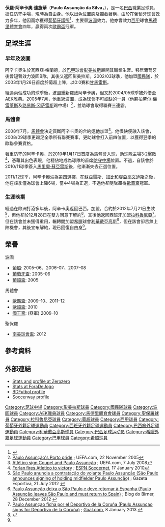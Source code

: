 {{noteta
|G1=uefa
|G2=laliga
|G3=足球
|T=zh-hans:保罗·阿松桑;zh-hk:保羅·阿辛卡奧;zh-tw:保羅·阿松桑;
|1=zh-hans:阿松桑;zh-hk:阿辛卡奧;zh-tw:阿松桑;
|2=zh-hans:帕梅拉斯;zh-hk:彭美拉斯;zh-tw:帕梅拉斯;
|3=zh-hans:劳尔·梅雷莱斯;zh-hk:魯爾·美利拉斯;zh-tw:勞爾·美尼利斯;
|4=zh-hans:路易斯·冈萨雷斯;zh-hk:路爾斯·干沙利斯;zh-tw:路易斯·岡薩雷斯;
|5=zh-hans:吉马良斯;zh-hk:甘馬雷斯;zh-tw:吉馬良斯;
|6=zh-hans:蒂亚戈·门德斯;zh-hk:堤亞高文迪斯;zh-tw:蒂亞戈·門德斯;
|7=zh-hans:莱瓦迪亚克斯; zh-hk:利華戴亞高斯;
}}
{{Football player infobox
| playername = 保羅·阿辛卡奧<br>''Paulo Assunção''
| image = [[File:Paulo_Assunção.jpg|200px]]
| fullname = Paulo Assunção da Silva
| height = {{height|m=1.73}}
| dateofbirth = {{birth date and age|1980|01|25}}
| cityofbirth = [[大瓦爾澤亞|大瓦爾澤亞]]
| countryofbirth = {{BRA}}
| currentclub = 自由身
| clubnumber = 
| position = [[防守中場|防守中場]]
| youthyears = 
| youthclubs =
| years1 = 2000 | clubs1 = [[彭美拉斯|彭美拉斯]] |caps1 = 0 | goals1 = 0
| years2 = 2000–2001 | clubs2 = [[波圖足球會|波圖B隊]] | caps2 = 36 | goals2 = 4
| years3 = 2001–2002 | clubs3 = [[彭美拉斯|彭美拉斯]] | caps3 = 24 | goals3 = 0
| years4 = 2002–2004 | clubs4 = [[國民體育會_(葡萄牙)|國民隊]] | caps4 = 50 | goals4 = 2
| years5 = 2004–2008 | clubs5 = [[波圖足球會|波圖]] | caps5 = 73 | goals5 = 0
| years6 = 2004–2005 | clubs6 = → [[AEK雅典|AEK雅典]] (外借) | caps6 = 24 | goals6 = 0
| years7 = 2008–2012 | clubs7 = [[馬德里體育會|馬德里體育會]] | caps7 = 97 | goals7 = 1
| years8 = 2012       | clubs8 = [[聖保羅足球會|聖保羅]] | caps8 = 11 | goals8 = 0 
| years9 = 2013       | clubs9 = [[拉科魯尼亞|拉科魯尼亞]] | caps9 = 9 | goals9 = 0 
| years10 = 2014      | clubs10 = [[利華戴亞高斯|利華戴亞高斯]] | caps10 = 0 | goals10 = 0 
| nationalyears =
| nationalteam = 
| nationalcaps(goals) = 
| pcupdate = 2014年12月8日
| ntupdate =
}}

'''保羅·阿辛卡奧·達施華'''（'''Paulo Assunção da Silva'''，{{bd|1980年|1月25日|catidx=Assuncao, Paulo}}），是一名[[巴西|巴西]]職業足球員，擔任[[防守中場|防守中場]]，現時為自由身。他以出色位置感及攔截著稱，由於在葡萄牙球會效力多年，他因而亦獲得[[葡萄牙護照|葡萄牙護照]]<ref>{{cite web|url=http://www.lfp.es/competiciones/inscripciones/inscripciones2.asp?div=1|archiveurl=https://web.archive.org/web/20080731033632/http://www.lfp.es/competiciones/inscripciones/inscripciones2.asp?div=1|title=Inscripciones|trans_title=Signings|publisher=[[Liga_de_Fútbol_Profesional|Liga de Fútbol Profesional]]|language=es|accessdate=19 December 2010|archivedate=2008年7月31日|deadurl=yes}}</ref>，主要替[[波圖|波圖]]效力。他亦曾效力[[西甲|西甲]]球會[[馬德里體育會|馬德里體育會]]四年，贏得兩次[[歐霸盃|歐霸盃]]冠軍。

==足球生涯==
===早年及波圖===
阿辛卡奧生於瓦西亞·格蘭德，於[[巴甲|巴甲]]球會[[彭美拉斯|彭美拉斯]]展開其職業生涯。移居葡萄牙後曾短暫效力波圖B隊，其後又返回彭美拉斯。2002/03球季，他加盟[[國民隊|國民隊]]，於2003年1月26日首度於葡超上陣，以0:0賽和[[甘馬雷斯|甘馬雷斯]]。

經過兩個成功的球季後，波圖重新羅致阿辛卡奧，但又於2004/05球季被外借至[[AEK雅典|AEK雅典]]。2005年7月，他重返波圖，成為球會不可或缺的一員（他夥拍[[劳尔·梅雷莱斯|劳尔·梅雷莱斯]]及[[路易斯·冈萨雷斯|路易斯·冈萨雷斯]]踢中場）<ref>[http://www.uefa.com/news/newsid=368936.html Paulo Assunção's Porto pride] {{Wayback|url=http://www.uefa.com/news/newsid=368936.html |date=20151006122402 }}; UEFA.com, 22 November 2005</ref>，並助球會取得聯賽三連霸。

===馬體會===
2008年7月，[[馬體會|馬體會]]決定買斷阿辛卡奧的合約邀他加盟<ref>[http://www.uefa.com/uefachampionsleague/news/newsid=730715.html Atlético sign Coupet and Paulo Assunção] {{Wayback|url=http://www.uefa.com/uefachampionsleague/news/newsid=730715.html |date=20191009133219 }}; UEFA.com, 7 July 2008</ref>。他很快便融入該會，2008/09球季更踢足全季所有聯賽賽事，更助球會打入前四位置，以獲得翌季的歐聯參賽資格。

著重防守的阿辛卡奧，於2010年1月17日首度為馬體會入球，助球隊主場3:2擊敗{{FC|希杭}}<ref>[http://soccernet.espn.go.com/report/_/id/275722?cc=5739 Forlan fires Atletico to victory] {{Wayback|url=http://soccernet.espn.go.com/report/_/id/275722?cc=5739 |date=20121026124433 }}; [[ESPN_Soccernet|ESPN Soccernet]], 17 January 2010</ref>，憑藉其出色表現，他穩佔地成為球隊的首席[[防守中場|防守中場]]位置。不過，自該會於2010/11球季簽入[[马里奥·苏亚雷斯·马塔|馬里奧·蘇亞雷斯]]後，他漸漸失去正選位置。

2011/12球季，阿辛卡奧淪為第四選擇，在蘇亞雷斯、[[加比_(足球运动员)|加比]]和[[堤亞高文迪斯|堤亞高文迪斯]]之後，他在該季僅為球會上陣6場，當中4場為正選，不過他卻隨隊贏得[[歐霸盃|歐霸盃]]冠軍。

===生涯晚期===
經過在歐洲打滾多年後，阿辛卡奧返回巴西，加盟{{FC|聖保羅}}，合約於2012年7月21日生效<ref>[http://www.gazetaesportiva.net/noticia/2012/07/sao-paulo/atletico-de-madrid-diz-que-paulo-assuncao-fechou-com-o-sao-paulo.html São Paulo anuncia a contratação do volante Paulo Assunção (São Paulo announces signing of holding midfielder Paulo Assunção)] {{Wayback|url=http://www.gazetaesportiva.net/noticia/2012/07/sao-paulo/atletico-de-madrid-diz-que-paulo-assuncao-fechou-com-o-sao-paulo.html |date=20121103191947 }}; Gazeta Esportiva, 21 July 2012 {{pt icon}}</ref>，但他卻於12月28日在雙方同意下解約<ref>[http://blogdobirner.virgula.uol.com.br/2012/12/28/paulo-assuncao-deixa-o-sao-paulo-e-deve-retornar-a-espanha/ Paulo Assunção deixa o São Paulo e deve retornar à Espanha (Paulo Assunção leaves São Paulo and must return to Spain)] {{Wayback|url=http://blogdobirner.virgula.uol.com.br/2012/12/28/paulo-assuncao-deixa-o-sao-paulo-e-deve-retornar-a-espanha/ |date=20121231170755 }}; Blog do Birner, 28 December 2012 {{pt icon}}</ref>，其後他返回西班牙加盟[[拉科魯尼亞|拉科魯尼亞]]<ref>[http://www.goal.com/es/news/27/liga-de-espa%C3%B1a/2013/01/08/3656577/paulo-assun%C3%A7ao-ficha-por-el-deportivo-de-la-coru%C3%B1a Paulo Assunçao ficha por el Deportivo de la Coruña (Paulo Assunçao signs for Deportivo de la Coruña)] {{Wayback|url=http://www.goal.com/es/news/27/liga-de-espa%C3%B1a/2013/01/08/3656577/paulo-assun%C3%A7ao-ficha-por-el-deportivo-de-la-coru%C3%B1a |date=20190917015345 }}; [[Goal.com|Goal.com]], 8 January 2013 {{es icon}}</ref>。但在該會並未獲得重用，輾轉間加盟[[希臘|希臘]]球會[[利華戴亞高斯|利華戴亞高斯]]<ref name=tm>{{Cite web |url=http://www.transfermarkt.co.uk/paulo-assuncao/profil/spieler/14244 |title=Paulo Assunção - player profile - Transfermarkt |accessdate=2015-03-08 |archive-date=2020-09-30 |archive-url=https://web.archive.org/web/20200930115030/https://www.transfermarkt.co.uk/paulo-assuncao/profil/spieler/14244 |dead-url=no }}</ref>，但在該會卻苦無上陣機會，其後宣布解約，現已回復自由身<ref name=tm/>。

==榮譽==
;波圖
*[[葡超|葡超]]: 2005–06、2006–07、2007–08
*[[葡萄牙盃|葡萄牙盃]]: 2005–06
*[[葡超盃|葡超盃]]: 2005

;馬體會
*[[歐霸盃|歐霸盃]]: 2009–10、2011–12
*[[歐超盃|歐超盃]]: 2010
*[[國王盃|國王盃]]: (亞軍) 2009–10

;聖保羅
*[[南美球會盃|南美球會盃]]: 2012

==參考資料==
{{reflist}}

==外部連結==
*[http://www.footballzz.co.uk/player/paulo_assuncao/2011_2012/profile/141/default/602 Stats and profile at Zerozero]{{dead link|date=2017年11月 |bot=InternetArchiveBot |fix-attempted=yes }}
*[http://www.foradejogo.net/player.php?player=198001250001&language=2 Stats at ForaDeJogo] {{Wayback|url=http://www.foradejogo.net/player.php?player=198001250001&language=2 |date=20121021141549 }}
*[http://www.bdfutbol.com/en/j/j8469.html BDFutbol profile] {{Wayback|url=http://www.bdfutbol.com/en/j/j8469.html |date=20120213195738 }}
*[http://uk.soccerway.com/players/paulo-assuncao/4578/ Soccerway profile] {{Wayback|url=http://uk.soccerway.com/players/paulo-assuncao/4578/ |date=20190924053439 }}

{{DEFAULTSORT:Assuncao, Paulo}}
[[Category:足球中場|Category:足球中場]]
[[Category:彭美拉斯球員|Category:彭美拉斯球員]]
[[Category:國民隊球員|Category:國民隊球員]]
[[Category:波圖球員|Category:波圖球員]]
[[Category:AEK雅典球員|Category:AEK雅典球員]]
[[Category:馬德里體育會球員|Category:馬德里體育會球員]]
[[Category:聖保羅球員|Category:聖保羅球員]]
[[Category:拉科魯尼亞球員|Category:拉科魯尼亞球員]]
[[Category:葡超球員|Category:葡超球員]]
[[Category:西甲球員|Category:西甲球員]]
[[Category:葡萄牙外籍足球運動員|Category:葡萄牙外籍足球運動員]]
[[Category:西班牙外籍足球運動員|Category:西班牙外籍足球運動員]]
[[Category:巴西旅外足球運動員|Category:巴西旅外足球運動員]]
[[Category:利華戴亞高斯球員|Category:利華戴亞高斯球員]]
[[Category:巴西足球运动员|Category:巴西足球运动员]]
[[Category:希臘外籍足球運動員|Category:希臘外籍足球運動員]]
[[Category:巴甲球員|Category:巴甲球員]]
[[Category:希超球員|Category:希超球員]]
